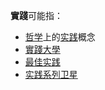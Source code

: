{{wiktionary|實踐}}
'''實踐'''可能指：
* [[哲学|哲学]]上的[[实践_(哲学)|实践]]概念
* [[實踐大學|實踐大學]]
* [[最佳实践|最佳实践]]
* [[实践系列卫星|实践系列卫星]]
{{消歧义|cat=二字消歧义}}